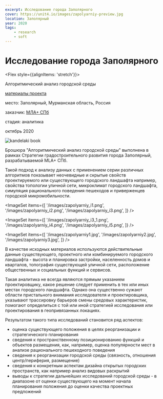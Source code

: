 ```yaml
---
excerpt: Исследование города Заполярного
cover: https://unit4.io/images/zapolyarniy-preview.jpg
location: Заполярный
year: 2020
tags:
    - research
    - soft
---
```


# Исследование города Заполярного

<Flex style={{alignItems: 'stretch'}}>
<Flex col>

Алгоритмический анализ городской среды 

<p style={{flex: '0 1 auto'}}>

[материалы проекта](https://disk.yandex.ru/i/aWVpq9ugUYDFPA)
</p>
</Flex>

<div>
<p><BlackHighlight>место:</BlackHighlight> Заполярный, Мурманская область, Россия</p>

[]()<BlackHighlight>заказчик:</BlackHighlight> [МЛА+ СПб](https://www.mlaplus.com/)

<p><BlackHighlight>стадия:</BlackHighlight> аналитика</p>

октябрь 2020
</div>
</Flex>

<Flex>
<Image src='/images/zapolyarniy-preview.jpg' alt='kandelaki book' />

Брошюра "Алгоритмический анализ городской среды" выполнена в рамках Стратегии градостроительного развития города Заполярный, разрабатываемой MLA+ СПб. 
</Flex>

Такой подход к анализу данных с применением серии различных алгоритмов показывает неочевидные и скрытые свойств проектируемого или существующего городского ландшафта например, свойства топологии уличной сети, микроклимат городского ландшафта, симуляция рационального поведения пешеходов и приверженцев городской микромобильности.

<ImageSet
    items={[
        '/images/zapolyarniy_i1.png',
        '/images/zapolyarniy_i2.png',
        '/images/zapolyarniy_i3.png',
    ]}
/>

<ImageSet
    items={[
        '/images/zapolyarniy_i3_1.png',
        '/images/zapolyarniy_i4.png',
        '/images/zapolyarniy_i5.png',
    ]}
/>

<ImageSet
    items={[
        '/images/zapolyarniy1.jpg',
        '/images/zapolyarniy2.jpg',
        '/images/zapolyarniy3.jpg',
    ]}
/>

В качестве исходных материалов используются действительные данные существующего, проектного или комбинируемого городского ландшафта - высота и планировка застройки, населенность домов и кварталов, топография существующей уличной сети, расположение общественных и социальных функций и сервисов.
 
Такая аналитика не всегда являются прямым указанием проектировщику, какое решение
следует применить в тех или иных местах городского ландшафта. Однако она существенно сужают области пристального внимания исследователя и проектировщика, указывают трассировку барьеров смены средовых характеристик, помогают определиться с той или иной стратегией исследования или проектирования в геопривязанных локациях.
 
Результатом такого типа исследований становится ряд аспектов:
- оценка существующего положения в целях реорганизации и стратегического планирования
- сведения к пространственному позиционированию функций и объектов размещения, как, например, оценка популярности мест в анализе рационального пешеходного поведения
- сведения к реорганизации городской среды (связность, отношения центр/периферия,
размещение) 
- сведения к конкретным аспектам дизайна открытых городских пространств, как например анализ видовых раскрытий
- выводы к стратегии дальнейших исследований городской среды - в диапазоне от оценки существующего на момент начала планирования положения до оценки качества проектных предложений
